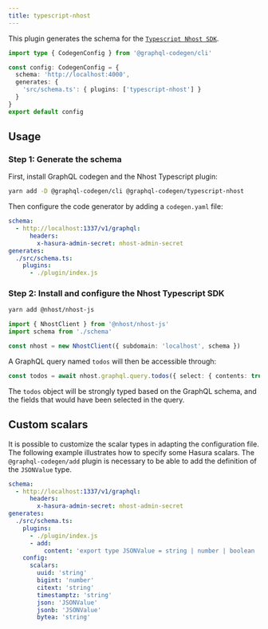 ```yaml
---
title: typescript-nhost
---
```



<PluginHeader hasOperationsNote />
<PluginApiDocs />

This plugin generates the schema for the [`Typescript Nhost SDK`](https://docs.nhost.io/reference/javascript).

```ts filename="codegen.ts"
import type { CodegenConfig } from '@graphql-codegen/cli'

const config: CodegenConfig = {
  schema: 'http://localhost:4000',
  generates: {
    'src/schema.ts': { plugins: ['typescript-nhost'] }
  }
}
export default config
```

## Usage

### Step 1: Generate the schema

First, install GraphQL codegen and the Nhost Typescript plugin:

```sh
yarn add -D @graphql-codegen/cli @graphql-codegen/typescript-nhost
```

Then configure the code generator by adding a `codegen.yaml` file:

```yaml filename="codegen.yaml"
schema:
  - http://localhost:1337/v1/graphql:
      headers:
        x-hasura-admin-secret: nhost-admin-secret
generates:
  ./src/schema.ts:
    plugins:
      - ./plugin/index.js
```

### Step 2: Install and configure the Nhost Typescript SDK

```sh
yarn add @nhost/nhost-js
```

```ts filename="src/main.ts"
import { NhostClient } from '@nhost/nhost-js'
import schema from './schema'

const nhost = new NhostClient({ subdomain: 'localhost', schema })
```

A GraphQL query named `todos` will then be accessible through:

```ts
const todos = await nhost.graphql.query.todos({ select: { contents: true } })
```

The `todos` object will be strongly typed based on the GraphQL schema, and the fields that would have been selected in the query.

## Custom scalars

It is possible to customize the scalar types in adapting the configuration file.
The following example illustrates how to specify some Hasura scalars. The `@graphql-codegen/add` plugin is necessary to be able to add the definition of the `JSONValue` type.

```yaml filename="codegen.yaml"
schema:
  - http://localhost:1337/v1/graphql:
      headers:
        x-hasura-admin-secret: nhost-admin-secret
generates:
  ./src/schema.ts:
    plugins:
      - ./plugin/index.js
      - add:
          content: 'export type JSONValue = string | number | boolean | { [x: string]: JSONValue } | Array<JSONValue>;'
    config:
      scalars:
        uuid: 'string'
        bigint: 'number'
        citext: 'string'
        timestamptz: 'string'
        json: 'JSONValue'
        jsonb: 'JSONValue'
        bytea: 'string'
```
